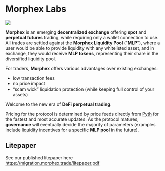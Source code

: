 # Morphex Labs

<img src="/images/Morphex_Post_00.jpg" />

**Morphex** is an emerging **decentralized exchange** offering **spot** and **perpetual futures** trading,
while requiring only a wallet connection to use. All trades are settled against the **Morphex Liquidity Pool** ("**MLP**"), where a user would be able to provide liquidity with any whitelisted asset, and in exchange, they would receive **MLP tokens**, representing their share in the diversified liquidity pool.

For traders, **Morphex** offers various advantages over existing exchanges:

- low transaction fees
- no price impact
- “scam wick” liquidation protection (while keeping full control of your assets)

Welcome to the new era of **DeFi perpetual trading**.

Pricing for the protocol is determined by price feeds directly from [Pyth](https://pyth.network/) for the fastest and most accurate updates. As the protocol matures, **governance** will eventually decide the majority of parameters (examples include liquidity incentives for a specific **MLP pool** in the future).

## Litepaper

See our published litepaper here https://migration.morphex.trade/litepaper.pdf
